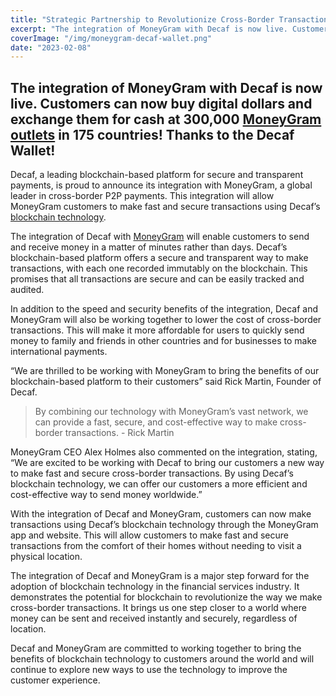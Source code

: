 ```yaml
---
title: "Strategic Partnership to Revolutionize Cross-Border Transactions with Blockchain"
excerpt: "The integration of MoneyGram with Decaf is now live. Customers can now buy digital dollars and exchange them for cash at 300,000 MoneyGram outlets in 175 countries! Thanks to the Decaf Wallet!"
coverImage: "/img/moneygram-decaf-wallet.png"
date: "2023-02-08"
---
```


## The integration of MoneyGram with Decaf is now live. Customers can now buy digital dollars and exchange them for cash at 300,000 [MoneyGram outlets](https://www.moneygram.com/mgo/us/en/locations/) in 175 countries! Thanks to the Decaf Wallet!

Decaf, a leading blockchain-based platform for secure and transparent payments, is proud to announce its integration with MoneyGram, a global leader in cross-border P2P payments. This integration will allow MoneyGram customers to make fast and secure transactions using Decaf’s [blockchain technology](https://www.moneygram.com/intl/moneygramaccess).

The integration of Decaf with [MoneyGram](https://www.moneygram.com/mgo/us/en/) will enable customers to send and receive money in a matter of minutes rather than days. Decaf’s blockchain-based platform offers a secure and transparent way to make transactions, with each one recorded immutably on the blockchain. This promises that all transactions are secure and can be easily tracked and audited.

In addition to the speed and security benefits of the integration, Decaf and MoneyGram will also be working together to lower the cost of cross-border transactions. This will make it more affordable for users to quickly send money to family and friends in other countries and for businesses to make international payments.

“We are thrilled to be working with MoneyGram to bring the benefits of our blockchain-based platform to their customers”
said Rick Martin, Founder of Decaf.

> By combining our technology with MoneyGram’s vast network, we can provide a fast, secure, and cost-effective way to make cross-border transactions. - Rick Martin

MoneyGram CEO Alex Holmes also commented on the integration, stating, “We are excited to be working with Decaf to bring our customers a new way to make fast and secure cross-border transactions. By using Decaf’s blockchain technology, we can offer our customers a more efficient and cost-effective way to send money worldwide.”

With the integration of Decaf and MoneyGram, customers can now make transactions using Decaf’s blockchain technology through the MoneyGram app and website. This will allow customers to make fast and secure transactions from the comfort of their homes without needing to visit a physical location.

The integration of Decaf and MoneyGram is a major step forward for the adoption of blockchain technology in the financial services industry. It demonstrates the potential for blockchain to revolutionize the way we make cross-border transactions. It brings us one step closer to a world where money can be sent and received instantly and securely, regardless of location.

Decaf and MoneyGram are committed to working together to bring the benefits of blockchain technology to customers around the world and will continue to explore new ways to use the technology to improve the customer experience.

